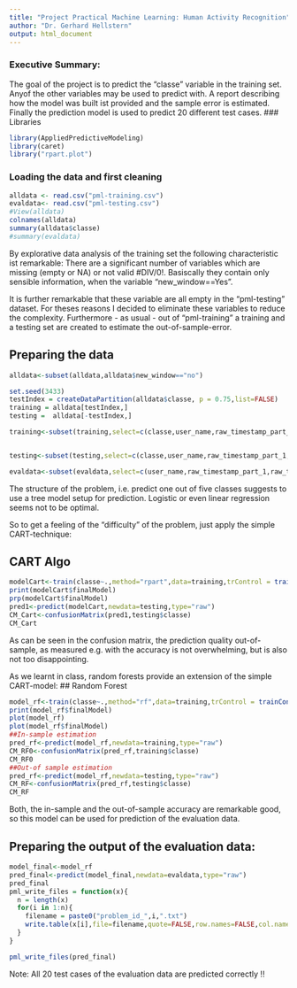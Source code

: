 ```yaml
---
title: "Project Practical Machine Learning: Human Activity Recognition"
author: "Dr. Gerhard Hellstern"
output: html_document
---
```

### Executive Summary:
The goal of the project is to predict the "classe" variable in the training set. Anyof the other variables may be used to predict with. A report describing how the model was built ist provided and the sample error is estimated. Finally the prediction model is used to predict 20 different test cases. 
### Libraries
```r
library(AppliedPredictiveModeling)
library(caret)
library("rpart.plot")

```


### Loading the data and first cleaning
```r
alldata <- read.csv("pml-training.csv")
evaldata<- read.csv("pml-testing.csv")
#View(alldata)
colnames(alldata)
summary(alldata$classe)
#summary(evaldata)
```
By explorative data analysis of the training set the following characteristic ist remarkable: There are 
a significant number of variables which are missing (empty or NA) or not valid #DIV/0!. Basiscally
they contain only sensible information, when the variable "new_window==Yes".

It is further remarkable that these variable are all empty in the "pml-testing" dataset. For theses reasons
I decided to eliminate these variables to reduce the complexity. Furthermore - as usual - out of "pml-training" a training and a testing set are created to estimate the out-of-sample-error.


## Preparing the data 

```r
alldata<-subset(alldata,alldata$new_window=="no")

set.seed(3433)
testIndex = createDataPartition(alldata$classe, p = 0.75,list=FALSE)
training = alldata[testIndex,]
testing =  alldata[-testIndex,]

training<-subset(training,select=c(classe,user_name,raw_timestamp_part_1,raw_timestamp_part_2,cvtd_timestamp,num_window,roll_belt,pitch_belt,yaw_belt,total_accel_belt,gyros_belt_x,gyros_belt_y,gyros_belt_z,accel_belt_x,accel_belt_y,accel_belt_z,magnet_belt_x,magnet_belt_y,magnet_belt_z,roll_arm,pitch_arm,yaw_arm,total_accel_arm,gyros_arm_x,gyros_arm_y,gyros_arm_z,accel_arm_x,accel_arm_y,accel_arm_z,magnet_arm_x,magnet_arm_y,magnet_arm_z,roll_dumbbell,pitch_dumbbell,yaw_dumbbell,total_accel_dumbbell,gyros_dumbbell_x    ,gyros_dumbbell_y,gyros_dumbbell_z,accel_dumbbell_x,accel_dumbbell_y,accel_dumbbell_z,magnet_dumbbell_x,magnet_dumbbell_y,magnet_dumbbell_z,roll_forearm,pitch_forearm,yaw_forearm,total_accel_forearm,gyros_forearm_x,gyros_forearm_y,gyros_forearm_z,accel_forearm_x,accel_forearm_y,accel_forearm_z,magnet_forearm_x,magnet_forearm_y,magnet_forearm_z))


testing<-subset(testing,select=c(classe,user_name,raw_timestamp_part_1,raw_timestamp_part_2,cvtd_timestamp,num_window,roll_belt,pitch_belt,yaw_belt,total_accel_belt,gyros_belt_x,gyros_belt_y,gyros_belt_z,accel_belt_x,accel_belt_y,accel_belt_z,magnet_belt_x,magnet_belt_y,magnet_belt_z,roll_arm,pitch_arm,yaw_arm,total_accel_arm,gyros_arm_x,gyros_arm_y,gyros_arm_z,accel_arm_x,accel_arm_y,accel_arm_z,magnet_arm_x,magnet_arm_y,magnet_arm_z,roll_dumbbell,pitch_dumbbell,yaw_dumbbell,total_accel_dumbbell,gyros_dumbbell_x,gyros_dumbbell_y,gyros_dumbbell_z,accel_dumbbell_x,accel_dumbbell_y,accel_dumbbell_z,magnet_dumbbell_x,magnet_dumbbell_y,magnet_dumbbell_z,roll_forearm,pitch_forearm,yaw_forearm,total_accel_forearm,gyros_forearm_x,gyros_forearm_y,gyros_forearm_z,accel_forearm_x,accel_forearm_y,accel_forearm_z,magnet_forearm_x,magnet_forearm_y,magnet_forearm_z))

evaldata<-subset(evaldata,select=c(user_name,raw_timestamp_part_1,raw_timestamp_part_2,cvtd_timestamp,num_window,roll_belt,pitch_belt,yaw_belt,total_accel_belt,gyros_belt_x,gyros_belt_y,gyros_belt_z,accel_belt_x,accel_belt_y,accel_belt_z,magnet_belt_x,magnet_belt_y,magnet_belt_z,roll_arm,pitch_arm,yaw_arm,total_accel_arm,gyros_arm_x,gyros_arm_y,gyros_arm_z,accel_arm_x,accel_arm_y,accel_arm_z,magnet_arm_x,magnet_arm_y,magnet_arm_z,roll_dumbbell,pitch_dumbbell,yaw_dumbbell,total_accel_dumbbell,gyros_dumbbell_x,gyros_dumbbell_y,gyros_dumbbell_z,accel_dumbbell_x,accel_dumbbell_y,accel_dumbbell_z,magnet_dumbbell_x,magnet_dumbbell_y,magnet_dumbbell_z,roll_forearm,pitch_forearm,yaw_forearm,total_accel_forearm,gyros_forearm_x,gyros_forearm_y,gyros_forearm_z,accel_forearm_x,accel_forearm_y,accel_forearm_z,magnet_forearm_x,magnet_forearm_y,magnet_forearm_z))

```
The structure of the problem, i.e. predict one out of five classes suggests to use a tree model 
setup for prediction. Logistic or even linear regression seems not to be optimal.

So to get a feeling of the "difficulty" of the problem, just apply the simple CART-technique:

## CART Algo
```r
modelCart<-train(classe~.,method="rpart",data=training,trControl = trainControl(method = "cv"))
print(modelCart$finalModel)
prp(modelCart$finalModel)
pred1<-predict(modelCart,newdata=testing,type="raw")
CM_Cart<-confusionMatrix(pred1,testing$classe)
CM_Cart
```
As can be seen in the confusion matrix, the prediction quality out-of-sample, as measured e.g. with 
the accuracy is not overwhelming, but is also not too disappointing.

As we learnt in class, random forests provide an extension of the simple CART-model:
## Random Forest
```r
model_rf<-train(classe~.,method="rf",data=training,trControl = trainControl(method = "cv"))
print(model_rf$finalModel)
plot(model_rf)
plot(model_rf$finalModel)
##In-sample estimation
pred_rf<-predict(model_rf,newdata=training,type="raw")
CM_RF0<-confusionMatrix(pred_rf,training$classe)
CM_RF0
##Out-of sample estimation
pred_rf<-predict(model_rf,newdata=testing,type="raw")
CM_RF<-confusionMatrix(pred_rf,testing$classe)
CM_RF
```
Both, the in-sample and the out-of-sample accuracy are remarkable good,
so this model can be used for prediction of the evaluation data. 

## Preparing the output of the evaluation data:
```r
model_final<-model_rf
pred_final<-predict(model_final,newdata=evaldata,type="raw")
pred_final
pml_write_files = function(x){
  n = length(x)
  for(i in 1:n){
    filename = paste0("problem_id_",i,".txt")
    write.table(x[i],file=filename,quote=FALSE,row.names=FALSE,col.names=FALSE)
  }
}

pml_write_files(pred_final)
```
Note: All 20 test cases of the evaluation data are predicted correctly !! 